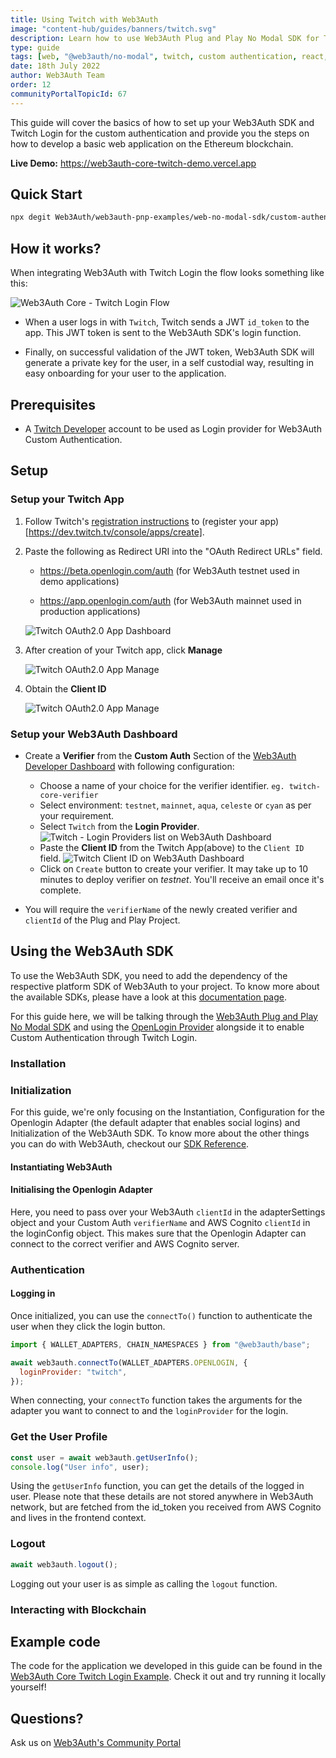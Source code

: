 ```yaml
---
title: Using Twitch with Web3Auth
image: "content-hub/guides/banners/twitch.svg"
description: Learn how to use Web3Auth Plug and Play No Modal SDK for Twitch Custom Authentication.
type: guide
tags: [web, "@web3auth/no-modal", twitch, custom authentication, react, ethereum]
date: 18th July 2022
author: Web3Auth Team
order: 12
communityPortalTopicId: 67
---
```



<SEO
  title="Using Twitch with Web3Auth"
  description="Learn how to use Web3Auth Plug and Play No Modal SDK  for Twitch Custom Authentication."
  image="https://web3auth.io/docs/content-hub/guides/banners/twitch.svg"
  slug="/content-hub/guides/twitch"
/>

This guide will cover the basics of how to set up your Web3Auth SDK and Twitch Login for the custom authentication and provide you the steps on how to
develop a basic web application on the Ethereum blockchain.

**Live Demo:** https://web3auth-core-twitch-demo.vercel.app

## Quick Start

```bash
npx degit Web3Auth/web3auth-pnp-examples/web-no-modal-sdk/custom-authentication/twitch-react-core-example w3a-twitch-demo && cd w3a-twitch-demo && npm install && npm run start
```

## How it works?

When integrating Web3Auth with Twitch Login the flow looks something like this:

![Web3Auth Core - Twitch Login Flow](/images/implicit-flow.svg)

- When a user logs in with `Twitch`, Twitch sends a JWT `id_token` to the app. This JWT token is sent to the Web3Auth SDK's login function.

- Finally, on successful validation of the JWT token, Web3Auth SDK will generate a private key for the user, in a self custodial way, resulting in
  easy onboarding for your user to the application.

## Prerequisites

<Web3AuthPrerequisites />

- A [Twitch Developer](https://dev.twitch.tv/console/apps/create) account to be used as Login provider for Web3Auth Custom Authentication.

## Setup

### Setup your Twitch App

1. Follow Twitch's [registration instructions](https://dev.twitch.tv/docs/authentication/#registration) to (register your
   app)[https://dev.twitch.tv/console/apps/create].
2. Paste the following as Redirect URI into the "OAuth Redirect URLs" field.

   - https://beta.openlogin.com/auth (for Web3Auth testnet used in demo applications)

   - https://app.openlogin.com/auth (for Web3Auth mainnet used in production applications)

   ![Twitch OAuth2.0 App Dashboard](/content-hub/social-providers/twitch/twitch-app.png)

3. After creation of your Twitch app, click **Manage**

   ![Twitch OAuth2.0 App Manage](/content-hub/social-providers/twitch/twitch-manage.png)

4. Obtain the **Client ID**

   ![Twitch OAuth2.0 App Manage](/content-hub/social-providers/twitch/twitch-client-id.png)

### Setup your Web3Auth Dashboard

<SetupWeb3AuthDashboard />

- Create a **Verifier** from the **Custom Auth** Section of the [Web3Auth Developer Dashboard](https://dashboard.web3auth.io/) with following
  configuration:

  - Choose a name of your choice for the verifier identifier. `eg. twitch-core-verifier`
  - Select environment: `testnet`, `mainnet`, `aqua`, `celeste` or `cyan` as per your requirement.
  - Select `Twitch` from the **Login Provider**. ![Twitch - Login Providers list on Web3Auth Dashboard](/dashboard/verifiers/login-providers-list.png)
  - Paste the **Client ID** from the Twitch App(above) to the `Client ID` field.
    ![Twitch Client ID on Web3Auth Dashboard](/dashboard/verifiers/twitch-verifier.png)
  - Click on `Create` button to create your verifier. It may take up to 10 minutes to deploy verifier on _testnet_. You'll receive an email once it's
    complete.

- You will require the `verifierName` of the newly created verifier and `clientId` of the Plug and Play Project.

## Using the Web3Auth SDK

To use the Web3Auth SDK, you need to add the dependency of the respective platform SDK of Web3Auth to your project. To know more about the available
SDKs, please have a look at this [documentation page](/sdk).

For this guide here, we will be talking through the [Web3Auth Plug and Play No Modal SDK](/sdk/web/no-modal) and using the
[OpenLogin Provider](/sdk/web/openlogin) alongside it to enable Custom Authentication through Twitch Login.

<SetupBaseProject />

### Installation

<Installation />

### Initialization

<InitializationIntro />

For this guide, we're only focusing on the Instantiation, Configuration for the Openlogin Adapter (the default adapter that enables social logins) and
Initialization of the Web3Auth SDK. To know more about the other things you can do with Web3Auth, checkout our [SDK Reference](/sdk/web/no-modal).

#### Instantiating Web3Auth

<InstantiationWeb3Auth />

#### Initialising the Openlogin Adapter

<OpenloginConfigCodeTwitch />

Here, you need to pass over your Web3Auth `clientId` in the adapterSettings object and your Custom Auth `verifierName` and AWS Cognito `clientId` in
the loginConfig object. This makes sure that the Openlogin Adapter can connect to the correct verifier and AWS Cognito server.

<InitializationWeb3Auth />

### Authentication

#### Logging in

Once initialized, you can use the `connectTo()` function to authenticate the user when they click the login button.

```js
import { WALLET_ADAPTERS, CHAIN_NAMESPACES } from "@web3auth/base";

await web3auth.connectTo(WALLET_ADAPTERS.OPENLOGIN, {
  loginProvider: "twitch",
});
```

When connecting, your `connectTo` function takes the arguments for the adapter you want to connect to and the `loginProvider` for the login.

### Get the User Profile

```js
const user = await web3auth.getUserInfo();
console.log("User info", user);
```

Using the `getUserInfo` function, you can get the details of the logged in user. Please note that these details are not stored anywhere in Web3Auth
network, but are fetched from the id_token you received from AWS Cognito and lives in the frontend context.

### Logout

```js
await web3auth.logout();
```

Logging out your user is as simple as calling the `logout` function.

### Interacting with Blockchain

<InteractingWithBlockchain />

## Example code

The code for the application we developed in this guide can be found in the
[Web3Auth Core Twitch Login Example](https://github.com/Web3Auth/web3auth-pnp-examples//tree/main/web-no-modal-sdk/custom-authentication/twitch-react-core-example).
Check it out and try running it locally yourself!

## Questions?

Ask us on [Web3Auth's Community Portal](https://community.web3auth.io)
